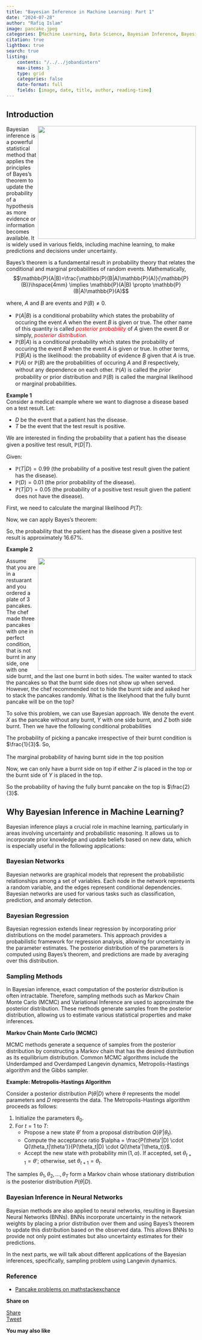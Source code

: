 ```yaml
---
title: "Bayesian Inference in Machine Learning: Part 1"
date: "2024-07-28"
author: "Rafiq Islam"
image: pancake.jpeg
categories: [Machine Learning, Data Science, Bayesian Inference, Bayesian Statistics, Statistics]
citation: true
lightbox: true
search: true
listing: 
    contents: "/../../jobandintern"
    max-items: 3
    type: grid
    categories: false
    date-format: full
    fields: [image, date, title, author, reading-time]
---    
```


<script async src="https://pagead2.googlesyndication.com/pagead/js/adsbygoogle.js?client=ca-pub-6878992848042528"
     crossorigin="anonymous"></script>  
     
## Introduction  

<p style="text-align: left"><img align="right" width="420" height="300" src="/posts/bayesianinference/ven.png">
    Bayesian inference is a powerful statistical method that applies the principles of Bayes's theorem to update the probability of a hypothesis as more evidence or information becomes available. It is widely used in various fields, including machine learning, to make predictions and decisions under uncertainty.
</p>


Bayes's theorem is a fundamental result in probability theory that relates the conditional and marginal probabilities of random events. Mathematically,  
$$\mathbb{P}(A|B)=\frac{\mathbb{P}(B|A)\mathbb{P}(A)}{\mathbb{P}(B)}\hspace{4mm} \implies \mathbb{P}(A|B) \propto \mathbb{P}(B|A)\mathbb{P}(A)$$  

where, $A$ and $B$ are events and $\mathbb{P}(B)\ne 0$.  

- $\mathbb{P}(A|B)$ is a conditional probability which states the probability of occuring the event $A$ when the event $B$ is given or true. The other name of this quantity is called *<span style="color: red">posterior probability</span>* of $A$ given the event $B$ or simply, *<span style="color: red">posterior distribution.</span>*   
- $\mathbb{P}(B|A)$ is a conditional probability which states the probability of occuring the event $B$ when the event $A$ is given or true. In other terms, $\mathbb{P}(B|A)$ is the likelihood: the probability of evidence $B$ given that $A$ is true.  
- $\mathbb{P}(A)$ or $\mathbb{P}(B)$ are the probabilities of occuring $A$ and $B$ respectively, without any dependence on each other. $\mathbb{P}(A)$ is called the *prior* probability or prior distribution and $\mathbb{P}(B)$ is called the marginal likelihood or marginal probabilities.  

**Example 1**    
Consider a medical example where we want to diagnose a disease based on a test result. Let:  

- $D$ be the event that a patient has the disease.  
- $T$ be the event that the test result is positive.  

We are interested in finding the probability that a patient has the disease given a positive test result, $\mathbb{P}(D|T)$.  

Given:  

- $\mathbb{P}(T|D) = 0.99$ (the probability of a positive test result given the patient has the disease).  
- $\mathbb{P}(D) = 0.01$ (the prior probability of the disease).  
- $\mathbb{P}(T|D') = 0.05$ (the probability of a positive test result given the patient does not have the disease).  
  
First, we need to calculate the marginal likelihood $P(T)$:
\begin{align*}
    \mathbb{P}(T) &= \mathbb{P}(T|D) \cdot \mathbb{P}(D) + \mathbb{P}(T|D') \cdot \mathbb{P}(D') \\
    \mathbb{P}(T) &= 0.99 \cdot 0.01 + 0.05 \cdot 0.99\\
    \mathbb{P}(T) &= 0.0099 + 0.0495 \\
    \mathbb{P}(T) &= 0.0594 
\end{align*}

Now, we can apply Bayes's theorem:  
\begin{align*}
    \mathbb{P}(D|T) &= \frac{\mathbb{P}(T|D) \cdot \mathbb{P}(D)}{\mathbb{P}(T)}\\
    \mathbb{P}(D|T) &= \frac{0.99 \cdot 0.01}{0.0594}\\
    \mathbb{P}(D|T) &\approx 0.1667 
\end{align*}

So, the probability that the patient has the disease given a positive test result is approximately $16.67\%$.  

**Example 2**   

<p style="text-align: left"><img align="right" width="420" height="300" src="/posts/bayesianinference/pancake.jpeg">
    Assume that you are in a restuarant and you ordered a plate of 3 pancakes. The chef made three pancakes with one in perfect condition, that is not burnt in any side, one with one side burnt, and the last one burnt in both sides. The waiter wanted to stack the pancakes so that the burnt side does not show up when served. However, the chef recommended not to hide the burnt side and asked her to stack the pancakes randomly. What is the likelyhood that the fully burnt pancake will be on the top?
</p>  
To solve this problem, we can use Bayesian approach. We denote the event $X$ as the pancake without any burnt, $Y$ with one side burnt, and $Z$ both side burnt. Then we have the following conditional probabilities  

\begin{align*}
    \mathbb{P}(\text{top-burnt} | X)&=0\\
    \mathbb{P}(\text{top-burnt} | Y)&=\frac{1}{2}\\
    \mathbb{P}(\text{top-burnt} | Z)&=1\\
\end{align*}  

The probability of picking a pancake irrespective of their burnt condition is $\frac{1}{3}$. So,  
\begin{equation}
    \mathbb{P}(X)=\mathbb{P}(Y)=\mathbb{P}(Z)=\frac{1}{3}
\end{equation}  
The marginal probability of having burnt side in the top position  
\begin{align*}
    \mathbb{P}(\text{top-burnt})&=\mathbb{P}(\text{top-burnt}|X)\mathbb{P}(X)+\mathbb{P}(\text{top-burnt}|Y)\mathbb{P}(Y)+\mathbb{P}(\text{top-burnt}|Z)\mathbb{P}(Z)\\
    &=0\cdot \frac{1}{3}+\frac{1}{2}\cdot\frac{1}{3}+1\cdot\frac{1}{3}\\
    &=\frac{1}{2}
\end{align*}  

Now, we can only have a burnt side on top if either $Z$ is placed in the top or the burnt side of $Y$ is placed in the top. 
\begin{align*}
    \mathbb{P}(Y|\text{top-burnt})&=\frac{\mathbb{P}(\text{top-burnt}|Y)\mathbb{P}(Y)}{\mathbb{P}(\text{top-burnt})}\\
    &=\frac{\mathbb{P}(\text{top-burnt}|Y)\mathbb{P}(Y)}{\mathbb{P}(\text{top-burnt}|X)\mathbb{P}(X)+\mathbb{P}(\text{top-burnt}|Y)\mathbb{P}(Y)+\mathbb{P}(\text{top-burnt}|Z)\mathbb{P}(Z)}\\
    &=\frac{\frac{1}{2}\cdot\frac{1}{3}}{\frac{1}{2}}=\frac{1}{3}\\
    \mathbb{P}(Z|\text{top-burnt})&=\frac{\mathbb{P}(\text{top-burnt}|Z)\mathbb{P}(Z)}{\mathbb{P}(\text{top-burnt})}\\
    &=\frac{\mathbb{P}(\text{top-burnt}|Z)\mathbb{P}(Z)}{\mathbb{P}(\text{top-burnt}|X)\mathbb{P}(X)+\mathbb{P}(\text{top-burnt}|Y)\mathbb{P}(Y)+\mathbb{P}(\text{top-burnt}|Z)\mathbb{P}(Z)}\\
    &=\frac{\frac{1}{3}}{\frac{1}{2}}=\frac{2}{3}
\end{align*}  

So the probability of having the fully burnt pancake on the top is $\frac{2}{3}$.

## Why Bayesian Inference in Machine Learning?

Bayesian inference plays a crucial role in machine learning, particularly in areas involving uncertainty and probabilistic reasoning. It allows us to incorporate prior knowledge and update beliefs based on new data, which is especially useful in the following applications:

### Bayesian Networks

Bayesian networks are graphical models that represent the probabilistic relationships among a set of variables. Each node in the network represents a random variable, and the edges represent conditional dependencies. Bayesian networks are used for various tasks such as classification, prediction, and anomaly detection.

### Bayesian Regression

Bayesian regression extends linear regression by incorporating prior distributions on the model parameters. This approach provides a probabilistic framework for regression analysis, allowing for uncertainty in the parameter estimates. The posterior distribution of the parameters is computed using Bayes's theorem, and predictions are made by averaging over this distribution.

### Sampling Methods

In Bayesian inference, exact computation of the posterior distribution is often intractable. Therefore, sampling methods such as Markov Chain Monte Carlo (MCMC) and Variational Inference are used to approximate the posterior distribution. These methods generate samples from the posterior distribution, allowing us to estimate various statistical properties and make inferences.

**Markov Chain Monte Carlo (MCMC)**

MCMC methods generate a sequence of samples from the posterior distribution by constructing a Markov chain that has the desired distribution as its equilibrium distribution. Common MCMC algorithms include the Underdamped and Overdamped Langevin dynamics, Metropolis-Hastings algorithm and the Gibbs sampler.

**Example: Metropolis-Hastings Algorithm**

Consider a posterior distribution $P(\theta|D)$ where $\theta$ represents the model parameters and $D$ represents the data. The Metropolis-Hastings algorithm proceeds as follows:

1. Initialize the parameters $\theta_0$.
2. For $t = 1$ to $T$:
   - Propose a new state $\theta'$ from a proposal distribution $Q(\theta'|\theta_t)$.
   - Compute the acceptance ratio $\alpha = \frac{P(\theta'|D) \cdot Q(\theta_t|\theta')}{P(\theta_t|D) \cdot Q(\theta'|\theta_t)}$.
   - Accept the new state with probability $\min(1, \alpha)$. If accepted, set $\theta_{t+1} = \theta'$; otherwise, set $\theta_{t+1} = \theta_t$.

The samples $\theta_1, \theta_2, \ldots, \theta_T$ form a Markov chain whose stationary distribution is the posterior distribution $P(\theta|D)$.

### Bayesian Inference in Neural Networks

Bayesian methods are also applied to neural networks, resulting in Bayesian Neural Networks (BNNs). BNNs incorporate uncertainty in the network weights by placing a prior distribution over them and using Bayes's theorem to update this distribution based on the observed data. This allows BNNs to provide not only point estimates but also uncertainty estimates for their predictions.


In the next parts, we will talk about different applications of the Bayesian inferences, specifically, sampling problem using Langevin dynamics.

### Reference  

- [Pancake problems on mathstackexchance](https://math.stackexchange.com/q/660788)

**Share on**  

<div id="fb-root"></div>
<script async defer crossorigin="anonymous"
 src="https://connect.facebook.net/en_US/sdk.js#xfbml=1&version=v20.0"></script>
 
<div class="share-buttons">
<div class="fb-share-button" data-href="https://mrislambd.github.io/posts/bayesianinference/"
data-layout="button_count" data-size="small"><a target="_blank" 
 href="https://www.facebook.com/sharer/sharer.php?u=https%3A%2F%2Fmrislambd.github.io%2Fposts%2Fbayesianinference%2F&amp;src=sdkpreparse" 
 class="fb-xfbml-parse-ignore">Share</a></div>

<script src="https://platform.linkedin.com/in.js" type="text/javascript">lang: en_US</script>
<script type="IN/Share" data-url="https://mrislambd.github.io/posts/bayesianinference/"></script> 
 
<a href="https://twitter.com/share?ref_src=twsrc%5Etfw" class="twitter-share-button" 
 data-url="https://mrislambd.github.io/posts/bayesianinference/" data-show-count="true">Tweet</a>
<script async src="https://platform.twitter.com/widgets.js" charset="utf-8"></script>
</div>

<div class="fb-comments" data-href="https://mrislambd.github.io/posts/bayesianinference/"
 data-width="" data-numposts="5"></div>




 **You may also like**  